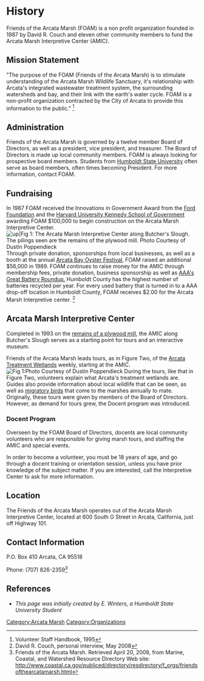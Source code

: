 {{TOCright}}

=History=

Friends of the Arcata Marsh (FOAM) is a non profit organization founded in 1987 by David R. Couch and eleven other community members to fund the Arcata Marsh Interpretive Center (AMIC).  

==Mission Statement==

"The purpose of the FOAM (Friends of the Arcata Marsh) is to stimulate understanding of the Arcata Marsh Wildlife Sanctuary, it's relationship with Arcata's integrated wastewater treatment system, the surrounding watersheds and bay, and their link with the earth's water cycle. FOAM is a non-profit organization contracted by the City of Arcata to provide this information to the public." <ref>Volunteer Staff Handbook, 1995</ref>

==Administration==

Friends of the Arcata Marsh is governed by a twelve member Board of Directors, as well as a president, vice president, and treasurer.  The Board of Directors is made up local community members.  FOAM is always looking for prospective board members.  Students from [http://www.humboldt.edu Humboldt State University] often serve as board members, often times becoming President.  For more information, contact FOAM.

==Fundraising==

In 1987 FOAM received the Innovations in Government Award from the [http://www.fordfound.org/ Ford Foundation] and the [http://www.hks.harvard.edu/ Harvard University Kennedy School of Government] awarding FOAM $100,000 to begin construction on the Arcata Marsh Interpretive Center. [[Image:Foam.jpeg|thumb|up|Fig 1: The Arcata Marsh Interpretive Center along Butcher's Slough. The pilings seen are the remains of the plywood mill.  Photo Courtesy of Dustin Poppendieck]] Through private donation, sponsorships from local businesses, as well as a booth at the annual [http://www.oysterfestival.net/ Arcata Bay Oyster Festival], FOAM raised an additional $56,000 in 1989.  FOAM continues to raise money for the AMIC through membership fees, private donation, business sponsorship as well as [http://www.batteryroundup.com/ AAA's Great Battery Roundup.]  Humboldt County has the highest number of batteries recycled per year.  For every used battery that is turned in to a AAA drop-off location in Humboldt County, FOAM receives $2.00 for the Arcata Marsh Interpretive center. <ref>David R. Couch, personal interview, May 2008</ref>

==Arcata Marsh Interpretive Center==

Completed in 1993 on the [[Arcata Marsh History of the Land| remains of a plywood mill]], the AMIC along Butcher's Slough serves as a starting point for tours and an interactive museum.   

Friends of the Arcata Marsh leads tours, as in Figure Two, of the [[Arcata Treatment Wetlands]] weekly, starting at the AMIC.  [[Image:grouppretty.jpg|thumb|left|Fig 1:Photo Courtesy of Dustin Poppendieck]]  During the tours, like that in Figure Two, volunteers explain what Arcata's treatment wetlands are.  Guides also provide information about local wildlife that can be seen, as well as [[Arcata Marsh Birds| migratory birds]] that come to the marshes annually to mate.  Originally, these tours were given by members of the Board of Directors.  However, as demand for tours grew, the Docent program was introduced.  

===Docent Program===

Overseen by the FOAM Board of Directors, docents are local community volunteers who are responsible for giving marsh tours, and staffing the AMIC and special events.  

In order to become a volunteer, you must be 18 years of age, and go through a docent training or orientation session, unless you have prior knowledge of the subject matter.  If you are interested, call the Interpretive Center to ask for more information.


==Location==

The Friends of the Arcata Marsh operates out of the Arcata Marsh Interpretive Center, located at 600 South G Street in Arcata, California, just off Highway 101.

==Contact Information==

P.O. Box 410
Arcata, CA 95518

Phone: (707) 826-2359<ref> Friends of the Arcata Marsh. Retrieved April 20, 2008, from Marine, Coastal, and Watershed Resource Directory Web site: http://www.coastal.ca.gov/publiced/directory/resdirectory/f_orgs/friendsofthearcatamarsh.html</ref>

=='''References'''==

<references/>
*''This page was initially created by E. Winters, a Humboldt State University Student''

[[Category:Arcata Marsh]]
[[Category:Organizations]]
